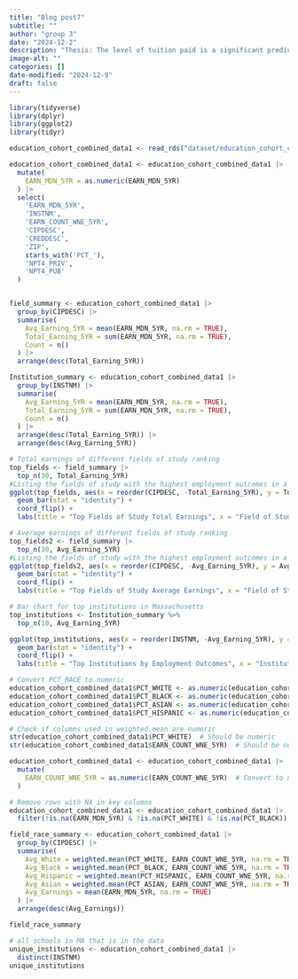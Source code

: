 ```yaml
---
title: "Blog post7"
subtitle: ""
author: "group 3"
date: "2024-12-2"
description: "Thesis: The level of tuition paid is a significant predictor of employment success, with higher tuition payments correlating to increased earnings within the first five years after college. The ability to afford higher tuition is closely linked to socioeconomic status and parental income. This relationship perpetuates the cycle of poverty and systemic disparities, disproportionately affecting Black students and other minority groups."
image-alt: ""
categories: []
date-modified: "2024-12-9"
draft: false
---
```


```r
library(tidyverse)
library(dplyr)
library(ggplot2)
library(tidyr)
```

```r
education_cohort_combined_data1 <- read_rds("dataset/education_cohort_combined_data.rds")

education_cohort_combined_data1 <- education_cohort_combined_data1 |>
  mutate(
    EARN_MDN_5YR = as.numeric(EARN_MDN_5YR)
  ) |>
  select(
    'EARN_MDN_5YR',
    'INSTNM',
    'EARN_COUNT_WNE_5YR',
    'CIPDESC',
    'CREDDESC',
    'ZIP',
    starts_with('PCT_'),
    'NPT4_PRIV',
    'NPT4_PUB'
  )


field_summary <- education_cohort_combined_data1 |>
  group_by(CIPDESC) |>
  summarise(
    Avg_Earning_5YR = mean(EARN_MDN_5YR, na.rm = TRUE),
    Total_Earning_5YR = sum(EARN_MDN_5YR, na.rm = TRUE),
    Count = n()
  ) |>
  arrange(desc(Total_Earning_5YR))
```

```r
Institution_summary <- education_cohort_combined_data1 |>
  group_by(INSTNM) |>
  summarise(
    Avg_Earning_5YR = mean(EARN_MDN_5YR, na.rm = TRUE),
    Total_Earning_5YR = sum(EARN_MDN_5YR, na.rm = TRUE),
    Count = n()
  ) |>
  arrange(desc(Total_Earning_5YR)) |>
  arrange(desc(Avg_Earning_5YR))
```

```r
# Total earnings of different fields of study ranking
top_fields <- field_summary |>
  top_n(30, Total_Earning_5YR)
#Listing the fields of study with the highest employment outcomes in a descending order
ggplot(top_fields, aes(x = reorder(CIPDESC, -Total_Earning_5YR), y = Total_Earning_5YR)) +
  geom_bar(stat = "identity") +
  coord_flip() +
  labs(title = "Top Fields of Study Total Earnings", x = "Field of Study", y = "Total Earnings)")
```

```r
# Average earnings of different fields of study ranking
top_fields2 <- field_summary |>
  top_n(30, Avg_Earning_5YR)
#Listing the fields of study with the highest employment outcomes in a descending order
ggplot(top_fields2, aes(x = reorder(CIPDESC, -Avg_Earning_5YR), y = Avg_Earning_5YR)) +
  geom_bar(stat = "identity") +
  coord_flip() +
  labs(title = "Top Fields of Study Average Earnings", x = "Field of Study", y = "Average Earnings)")
```

```r
# Bar chart for top institutions in Massachusetts
top_institutions <- Institution_summary %>%
  top_n(10, Avg_Earning_5YR)

ggplot(top_institutions, aes(x = reorder(INSTNM, -Avg_Earning_5YR), y = Avg_Earning_5YR)) +
  geom_bar(stat = "identity") +
  coord_flip() +
  labs(title = "Top Institutions by Employment Outcomes", x = "Institution", y = "Average Earning (5 Years After Completion)")
```

```r
# Convert PCT_RACE to numeric
education_cohort_combined_data1$PCT_WHITE <- as.numeric(education_cohort_combined_data1$PCT_WHITE)
education_cohort_combined_data1$PCT_BLACK <- as.numeric(education_cohort_combined_data1$PCT_BLACK)
education_cohort_combined_data1$PCT_ASIAN <- as.numeric(education_cohort_combined_data1$PCT_ASIAN)
education_cohort_combined_data1$PCT_HISPANIC <- as.numeric(education_cohort_combined_data1$PCT_HISPANIC)

# Check if columns used in weighted.mean are numeric
str(education_cohort_combined_data1$PCT_WHITE)  # Should be numeric
str(education_cohort_combined_data1$EARN_COUNT_WNE_5YR)  # Should be numeric
```

```r
education_cohort_combined_data1 <- education_cohort_combined_data1 |>
  mutate(
    EARN_COUNT_WNE_5YR = as.numeric(EARN_COUNT_WNE_5YR)  # Convert to numeric
  )
```

```r
# Remove rows with NA in key columns
education_cohort_combined_data1 <- education_cohort_combined_data1 |>
  filter(!is.na(EARN_MDN_5YR) & !is.na(PCT_WHITE) & !is.na(PCT_BLACK))

field_race_summary <- education_cohort_combined_data1 |>
  group_by(CIPDESC) |>
  summarise(
    Avg_White = weighted.mean(PCT_WHITE, EARN_COUNT_WNE_5YR, na.rm = TRUE),
    Avg_Black = weighted.mean(PCT_BLACK, EARN_COUNT_WNE_5YR, na.rm = TRUE),
    Avg_Hispanic = weighted.mean(PCT_HISPANIC, EARN_COUNT_WNE_5YR, na.rm = TRUE),
    Avg_Asian = weighted.mean(PCT_ASIAN, EARN_COUNT_WNE_5YR, na.rm = TRUE),
    Avg_Earnings = mean(EARN_MDN_5YR, na.rm = TRUE)
  ) |>
  arrange(desc(Avg_Earnings))

field_race_summary
```
```r
# all schools in MA that is in the data
unique_institutions <- education_cohort_combined_data1 |>
  distinct(INSTNM)
unique_institutions
```

